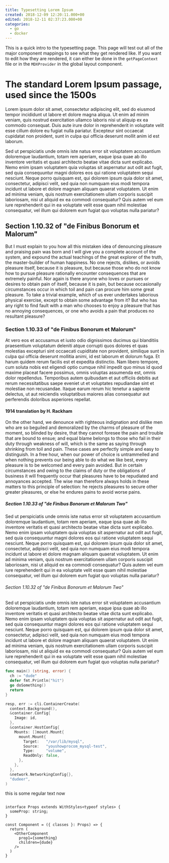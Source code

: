 ```yaml
---
title: Typesetting Lorem Ipsum
created: 2018-12-09 12:20:11.000+00
edited: 2018-12-11 02:37:23.000+00
categories: 
  - go
  - docker
---
```


This is a quick intro to the typesetting page. This page will test out all of the major component mappings to see 
what they get rendered like. If you want to edit how they are rendered, it can either be done in the `getPageContext` 
file or in the `MDXProvider` in the global layout component. 

# The standard Lorem Ipsum passage, used since the 1500s

Lorem ipsum dolor sit amet, consectetur adipiscing elit, sed do eiusmod tempor incididunt ut labore et dolore magna 
aliqua. Ut enim ad minim veniam, quis nostrud exercitation ullamco laboris nisi ut aliquip ex ea commodo consequat.
Duis aute irure dolor in reprehenderit in voluptate velit esse cillum dolore eu fugiat nulla pariatur. Excepteur 
sint occaecat cupidatat non proident, sunt in culpa qui officia deserunt mollit anim id est laborum.

Sed ut perspiciatis unde omnis iste natus error sit voluptatem accusantium doloremque laudantium, totam rem aperiam, 
eaque ipsa quae ab illo inventore veritatis et quasi architecto beatae vitae dicta sunt explicabo. Nemo enim ipsam 
voluptatem quia voluptas sit aspernatur aut odit aut fugit, sed quia consequuntur magni dolores eos qui ratione 
voluptatem sequi nesciunt. Neque porro quisquam est, qui dolorem ipsum quia dolor sit amet, consectetur, adipisci 
velit, sed quia non numquam eius modi tempora incidunt ut labore et dolore magnam aliquam quaerat voluptatem. Ut 
enim ad minima veniam, quis nostrum exercitationem ullam corporis suscipit laboriosam, nisi ut aliquid ex ea commodi 
consequatur? Quis autem vel eum iure reprehenderit qui in ea voluptate velit esse quam nihil molestiae consequatur, 
vel illum qui dolorem eum fugiat quo voluptas nulla pariatur?

## Section 1.10.32 of "de Finibus Bonorum et Malorum"

But I must explain to you how all this mistaken idea of denouncing pleasure and praising pain was born and I will 
give you a complete account of the system, and expound the actual teachings of the great explorer of the truth, the 
master-builder of human happiness. No one rejects, dislikes, or avoids pleasure itself, because it is pleasure, but 
because those who do not know how to pursue pleasure rationally encounter consequences that are extremely painful. 
Nor again is there anyone who loves or pursues or desires to obtain pain of itself, because it is pain, but because 
occasionally circumstances occur in which toil and pain can procure him some great pleasure. To take a trivial 
example, which of us ever undertakes laborious physical exercise, except to obtain some advantage from it? But who 
has any right to find fault with a man who chooses to enjoy a pleasure that has no annoying consequences, or one who 
avoids a pain that produces no resultant pleasure?

### Section 1.10.33 of "de Finibus Bonorum et Malorum"

At vero eos et accusamus et iusto odio dignissimos ducimus qui blanditiis praesentium voluptatum deleniti atque 
corrupti quos dolores et quas molestias excepturi sint occaecati cupiditate non provident, similique sunt in culpa 
qui officia deserunt mollitia animi, id est laborum et dolorum fuga. Et harum quidem rerum facilis est et expedita 
distinctio. Nam libero tempore, cum soluta nobis est eligendi optio cumque nihil impedit quo minus id quod maxime 
placeat facere possimus, omnis voluptas assumenda est, omnis dolor repellendus. Temporibus autem quibusdam et aut 
officiis debitis aut rerum necessitatibus saepe eveniet ut et voluptates repudiandae sint et molestiae non 
recusandae. Itaque earum rerum hic tenetur a sapiente delectus, ut aut reiciendis voluptatibus maiores alias 
consequatur aut perferendis doloribus asperiores repellat.

#### 1914 translation by H. Rackham

On the other hand, we denounce with righteous indignation and dislike men who are so beguiled and demoralized by the 
charms of pleasure of the moment, so blinded by desire, that they cannot foresee the pain and trouble that are bound 
to ensue; and equal blame belongs to those who fail in their duty through weakness of will, which is the same as 
saying through shrinking from toil and pain. These cases are perfectly simple and easy to distinguish. In a free 
hour, when our power of choice is untrammelled and when nothing prevents our being able to do what we like best, 
every pleasure is to be welcomed and every pain avoided. But in certain circumstances and owing to the claims of 
duty or the obligations of business it will frequently occur that pleasures have to be repudiated and annoyances 
accepted. The wise man therefore always holds in these matters to this principle of selection: he rejects pleasures 
to secure other greater pleasures, or else he endures pains to avoid worse pains.

##### Section 1.10.33 of "de Finibus Bonorum et Malorum Two"

Sed ut perspiciatis unde omnis iste natus error sit voluptatem accusantium doloremque laudantium, totam rem aperiam, 
eaque ipsa quae ab illo inventore veritatis et quasi architecto beatae vitae dicta sunt explicabo. Nemo enim ipsam 
voluptatem quia voluptas sit aspernatur aut odit aut fugit, sed quia consequuntur magni dolores eos qui ratione 
voluptatem sequi nesciunt. Neque porro quisquam est, qui dolorem ipsum quia dolor sit amet, consectetur, adipisci 
velit, sed quia non numquam eius modi tempora incidunt ut labore et dolore magnam aliquam quaerat voluptatem. Ut 
enim ad minima veniam, quis nostrum exercitationem ullam corporis suscipit laboriosam, nisi ut aliquid ex ea commodi 
consequatur? Quis autem vel eum iure reprehenderit qui in ea voluptate velit esse quam nihil molestiae consequatur, 
vel illum qui dolorem eum fugiat quo voluptas nulla pariatur?

###### Section 1.10.32 of "de Finibus Bonorum et Malorum Two"

Sed ut perspiciatis unde omnis iste natus error sit voluptatem accusantium doloremque laudantium, totam rem aperiam, 
eaque ipsa quae ab illo inventore veritatis et quasi architecto beatae vitae dicta sunt explicabo. Nemo enim ipsam 
voluptatem quia voluptas sit aspernatur aut odit aut fugit, sed quia consequuntur magni dolores eos qui ratione 
voluptatem sequi nesciunt. Neque porro quisquam est, qui dolorem ipsum quia dolor sit amet, consectetur, adipisci 
velit, sed quia non numquam eius modi tempora incidunt ut labore et dolore magnam aliquam quaerat voluptatem. Ut 
enim ad minima veniam, quis nostrum exercitationem ullam corporis suscipit laboriosam, nisi ut aliquid ex ea commodi 
consequatur? Quis autem vel eum iure reprehenderit qui in ea voluptate velit esse quam nihil molestiae consequatur, 
vel illum qui dolorem eum fugiat quo voluptas nulla pariatur?

```go
func main() (string, error) {
  ch := "dude"
  defer fmt.Println("hit")
  go doSomething()
  return 
}

resp, err := cli.ContainerCreate(
  context.Background(),
  &container.Config{
    Image: id,
  },
  &container.HostConfig{
    Mounts: []mount.Mount{
      mount.Mount{
        Target:   "/var/lib/mysql",
        Source:   "youshowprocom_mysql-test",
        Type:     "volume",
        ReadOnly: false,
      },
    },
  },
  &network.NetworkingConfig{},
  "dudeer",
)
```

this is some regular text now

```tsx

interface Props extends WithStyles<typeof styles> {
  someProp: string;
}

const Component = ({ classes }: Props) => {
  return (
    <OtherComponent 
      prop1={something} 
      children={dude} 
    />
  )
}
```

